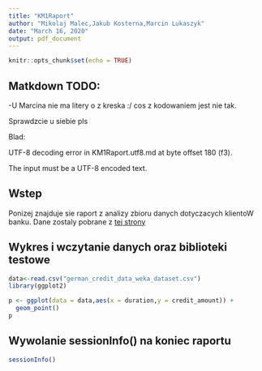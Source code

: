 ```yaml
---
title: "KM1Raport"
author: "Mikolaj Malec,Jakub Kosterna,Marcin Lukaszyk"
date: "March 16, 2020"
output: pdf_document
---
```


```r
knitr::opts_chunk$set(echo = TRUE)
```
## Matkdown TODO:
-U Marcina nie ma litery o z kreska :/ cos z kodowaniem jest nie tak.

Sprawdzcie u siebie pls

Blad:

UTF-8 decoding error in KM1Raport.utf8.md at byte offset 180 (f3).

The input must be a UTF-8 encoded text.

## Wstep

Ponizej znajduje sie raport z analizy zbioru danych dotyczacych klientoW banku.
Dane zostaly pobrane z [tej strony](https://www.mldata.io/dataset-details/german_credit_data/#customize_download)

## Wykres i wczytanie danych oraz biblioteki testowe
```r
data<-read.csv("german_credit_data_weka_dataset.csv")
library(ggplot2)

p <- ggplot(data = data,aes(x = duration,y = credit_amount)) +
  geom_point()
p

```


## Wywolanie sessionInfo() na koniec raportu
```r
sessionInfo()
```



